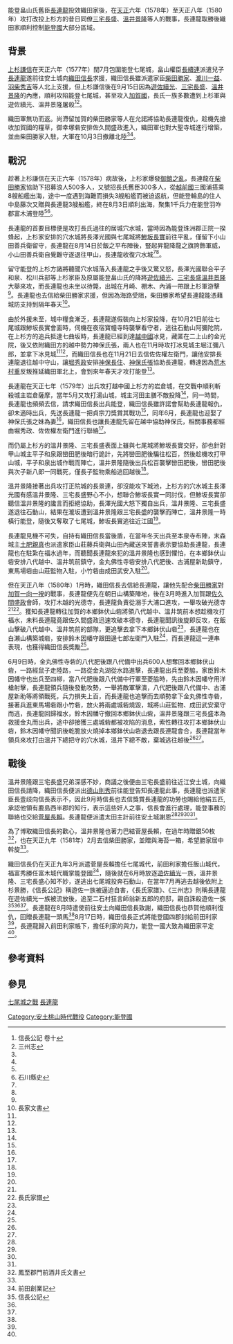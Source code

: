 {{Infobox Military Conflict
|conflict=菱脇之戰
|date=[[天正_(日本)|天正]]八年（1580年）5月-6月
|place=[[能登國|能登國]]菱脇（現[[羽咋市|羽咋市]]）
|result=織田軍勝利
|combatant1=織田軍[[Image:Oda_emblem.svg|15px]]
|combatant2=上杉軍<br />能登畠山氏舊臣
|commander1=[[長連龍|長連龍]]
|commander2=[[鯵坂長實|鯵坂長實]]、長澤光國<br />[[遊佐續光|遊佐續光]]、[[三宅長盛|三宅長盛]]、[[溫井景隆|溫井景隆]]
|strength1=不明
|strength2=不明
|casualties1=不明
|casualties2=不明
}}
能登畠山氏舊臣[[長連龍|長連龍]]投效織田家後，在[[天正_(日本)|天正]]六年（1578年）至天正八年（1580年）攻打改投上杉方的昔日同僚[[三宅長盛|三宅長盛]]、[[溫井景隆|溫井景隆]]等人的戰事，長連龍取勝後織田家順利控制[[能登國|能登國]]大部分區域。
==背景==
[[上杉謙信|上杉謙信]]在天正六年（1577年）閏7月包圍能登七尾城，畠山權臣[[長續連|長續連]]派遣兒子[[長連龍|長連龍]]遂前往安土城向[[織田信長|織田信長]]求援，織田信長雖派遣家臣[[柴田勝家|柴田勝家]]、[[瀧川一益|瀧川一益]]、[[羽柴秀吉|羽柴秀吉]]等人北上支援，但上杉謙信後在9月15日因為[[遊佐續光|遊佐續光]]、[[三宅長盛|三宅長盛]]、[[溫井景隆|溫井景隆]]的內應，順利攻陷能登七尾城，甚至攻入[[加賀國|加賀國]]，長氏一族多數遭到上杉軍與遊佐續光、溫井景隆屠殺<ref name="#1">信長公記 卷十</ref><ref name="#2">三州志</ref>。

織田軍無功而返。尚滯留加賀的柴田勝家等人在允諾將協助長連龍復仇，趁機先搶收加賀國的糧草，御幸塚砦安排佐久間盛政進入，織田軍也對大聖寺城進行增築，並由柴田勝家入駐，大軍在10月3日撤離北陸<ref name="#1"/><ref name="#2"/>。
==戰況==
趁著上杉謙信在天正六年（1578年）病故後，上杉家爆發[[御館之亂|御館之亂]]，長連龍在[[柴田勝家|柴田勝家]]協助下招募浪人500多人，又號招長氏舊臣300多人，從[[越前國|越前國]]三國浦搭乘8艘船艦出海，途中一度遇到海難而損失3艘船艦而被迫返航，但能登輪島的住人中島藤次又贈與長連龍3艘船艦，終在8月3日順利出海，聚集1千兵力在能登羽咋郡富木浦登陸<ref name="#2"/><ref name="#3">石川縣史</ref>。

長連龍的首要目標便是攻打長氏過往的居城穴水城，當時因為能登珠洲郡正院一揆蜂起，上杉家安排的穴水城將長澤光國與七尾城將[[鯵坂長實|鯵坂長實]]前往平亂，僅留下小山田善兵衛留守，長連龍在8月14日於飯之平布陣後，豎起昇龍降龍之旗誇飾軍威，小山田善兵衛自覺難守遂退往甲山，長連龍收復穴水城<ref name="#2"/><ref name="#3"/>。

留守能登的上杉方諸將聽聞穴水城落入長連龍之手後又驚又怒，長澤光國聯合平子和泉、松川兵部等上杉家臣及原屬能登畠山氏的降將[[遊佐續光|遊佐續光]]、[[三宅長盛|三宅長盛]][[溫井景隆|溫井景隆]]大舉來攻，而長連龍也未坐以待斃，出城在月崎、棚木、內浦一帶跟上杉軍游擊<ref name="#3"/>。長連龍也去信給柴田勝家求援，但因為海路受阻，柴田勝家希望長連龍能憑藉城防支持到隔年春天<ref name="#4">長家文書</ref>。

由於外援未至，城中糧食漸乏，長連龍遂假裝向上杉家投降，在10月21日前往七尾城跟鯵坂長實會面時，伺機在夜宿寶幢寺時襲擊看守者，逃往石動山阿彌陀院，在上杉方的追兵抵達七曲坂時，長連龍已經到達[[越中國|越中國]]冰見，藏匿在二上山的金光院，後又依附織田方的越中勢力神保氏張，兩人也在11月時攻打冰見城主堀江彌八郎，並拿下冰見城<ref name="#2"/><ref name="#3"/>，而織田信長也在11月21日去信佐佐權左衛門，讓他安排長連龍退往越中守山，讓[[堀秀政|堀秀政]]安排[[神保長住|神保長住]]、[[神保氏張|神保氏張]]協助長連龍，轉達因為[[荒木村重|荒木村重]]反叛推延織田軍北上，會到來年春天才攻打能登<ref name="#4"/>。

長連龍在天正七年（1579年）出兵攻打越中國上杉方的岩倉城，在交戰中順利斬殺城主岩倉薩摩，當年5月又攻打湯山城，城主河田主膳不敵投降<ref name="#2"/>，同一時間，長連龍也頻頻去信，請求織田信長出兵能登，織田信長雖許諾會幫助長連龍報仇，卻未適時出兵，先送長連龍一把貞宗刀獎賞其戰功<ref name="#4"/>，同年6月，長連龍也迎娶了神保氏張之妹為妻<ref name="#2"/>，織田信長也讓長連龍先留在越中協助神保氏，相關事務都經由堀秀政、佐佐權左衛門進行聯絡<ref name="#4"/>。

而仍屬上杉方的溫井景隆、三宅長盛表面上雖與七尾城將鯵坂長實交好，卻也針對甲山城主平子和泉跟巒田肥後暗行詭計，先將巒田肥後騙往松百，然後趁機攻打甲山城，平子和泉出城作戰而陣亡，溫井景隆隨後出兵松百襲擊巒田肥後，巒田肥後與次子新八郎一同戰死，僅長子監物乘船逃回越後<ref name="#2"/>。

溫井景隆接著出兵攻打正院城的長景連，卻沒能攻下城池，上杉方的穴水城主長澤光國有感溫井景隆、三宅長盛野心不小，想聯合鯵坂長實一同討伐，但鯵坂長實卻聽信溫井景隆的讒言而拒絕協助，長澤光國大怒下獨自出兵，溫井景隆、三宅長盛遂退往石動山，結果在瀧坂遭到溫井景隆跟三宅長盛的襲擊而陣亡，溫井景隆一時橫行能登，隨後又奪取了七尾城，鯵坂長實逃往近江國<ref name="#2"/>。

長連龍見機不可失，自持有織田信長當後盾，在當年冬天出兵至本泉寺布陣，末森城主[[土肥親真|土肥親真]]也派遣家臣山莊藤兵衛與山田內藏送來誓書表示要協助長連龍，長連龍也在駐紮在福水過年，而聽聞長連龍來犯的溫井景隆也感到懼怕，在本鄉鉢伏山砦安排八代越中、溫井筑前鎮守，金丸佛性寺砦安排八代肥後、古浦屋新助鎮守，東馬場砦由山莊監物入駐，小竹砦由成田武安入駐<ref name="#2"/>。

但在天正八年（1580年）1月時，織田信長去信給長連龍，讓他先配合[[柴田勝家|柴田勝家]]對[[加賀一向一揆|加賀一向一揆]]的戰事，長連龍便先在朝日山構築陣地，後在3月時進入加賀跟[[佐久間盛政|佐久間盛政]]會師，攻打木越的光德寺，長連龍負責從溺手大浦口進攻，一舉攻破光德寺<ref name="#2"/><ref name="#5">長氏家譜</ref>。獲知長連龍轉往加賀的本鄉鉢伏山砦將領八代越中、溫井筑前本想趁機攻打福水，未料長連龍竟跟佐久間盛政迅速攻破本德寺，長連龍聞訊後旋即反攻，在飯山擊破八代越中、溫井筑前的部隊，更追擊去拿下本鄉鉢伏山砦<ref name="#2"/>，長連龍也在白瀨山構築城砦，安排鈴木因幡守跟田邊七郎左衛門入駐<ref name="#3"/>，而長連龍這一連串表現，也獲得織田信長獎勵<ref name="#4"/>。

6月9日時，金丸佛性寺砦的八代肥後跟八代備中出兵600人想奪回本鄉鉢伏山砦，一路經鼠子走陸路，一路從金丸湖從水路進擊，長連龍出兵至菱脇，家臣鈴木因幡守也出兵至四柳，當八代肥後跟八代備中行軍至菱脇時，先由鈴木因幡守用洋槍射擊，長連龍領兵隨後發動攻勢，一舉將敵軍擊潰，八代肥後跟八代備中、古浦屋新助等將領戰死，兵力損失上百，而長連龍也追擊而去順勢拿下金丸佛性寺砦，接著兵進東馬場砦跟小竹砦，放火將兩處城砦燒毀，城將山莊監物、成田武安棄守而逃，長連龍回歸福水，鈴木因幡守撤回本鄉鉢伏山砦，溫井景隆跟三宅長盛本為救援金丸而出兵，途中卻接獲三處城砦都被攻陷的消息，索性轉往攻打本鄉鉢伏山砦，鈴木因幡守聞訊後乾脆放火燒掉本鄉鉢伏山砦退去跟長連龍會合，長連龍當年領兵來攻打由溫井下總把守的穴水城，溫井下總不敵，棄城逃往越後<ref name="#2"/><ref name="#3"/>。
==戰後==
溫井景隆跟三宅長盛兄弟深感不妙，商議之後便由三宅長盛前往近江安土城，向織田信長請降，織田信長便派出[[德山則秀|德山則秀]]前往能登告知長連龍此事，長連龍也派遣家臣長壹歧向信長表示不，因此9月時信長也去信獎賞長連龍的功勞也賜給他絹五匹,承認他領有鹿島西半郡的知行，表示這些奸人之事，信長會進行處理，能登事務的聯絡也交給[[菅屋長賴|菅屋長賴]]。長連龍便派遣太田主計前往安土城謝恩<ref name="#2"/><ref name="#3"/><ref name="#4"/><ref name="#5"/>。

為了博取織田信長的歡心，溫井景隆也著力巴結菅屋長賴，在過年時贈銀50枚<ref name="#6">鳳至郡門前酒井氏文書</ref>，也在天正九年（1581年）2月去信柴田勝家，並贈與海苔一箱，希望勝家居中斡旋<ref name="#6"/>。

織田信長仍在天正九年3月派遣菅屋長賴擔任七尾城代，前田利家擔任飯山城代，福富秀勝任富木城代職掌能登國<ref>前田創業記</ref>，隨後就在6月時放逐[[遊佐續光|遊佐續光]]一族，溫井景隆、三宅長盛心知不妙，遂逃出七尾城投奔石動山，在當年7月再逃去越後依附上杉景勝，《信長公記》稱遊佐一族被逼迫自害，《長氏家譜》、《三州志》則稱長連龍在遊佐續光一族被流放後，追至二石村狂言師翁新五郎的府邸，親自誅殺遊佐一族<ref name="#7">信長公記</ref><ref name="#2"/><ref name="#5"/>。長連龍在8月時遣使前往安土向織田信長致謝，織田信長也恭賀他順利復仇，回贈長連龍一頭馬<ref name="#4"/>8月17日時，織田信長正式將能登國四郡封給前田利家<ref name="#7"/>，長連龍歸入前田利家帳下，擔任利家的與力，能登一國大致為織田家平定<ref name="#3"/>。
==參考資料==
{{reflist}}
==參見==
[[七尾城之戰|七尾城之戰]]
[[長連龍|長連龍]]
[[Category:安土桃山時代戰役|Category:安土桃山時代戰役]]
[[Category:能登國|Category:能登國]]